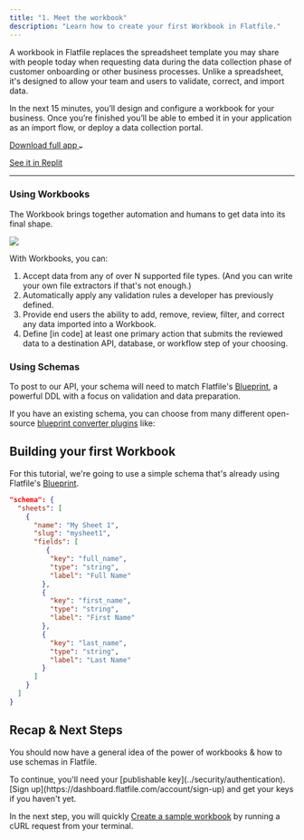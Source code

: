 ```yaml
---
title: "1. Meet the workbook"
description: "Learn how to create your first Workbook in Flatfile."
---
```

A workbook in Flatfile replaces the spreadsheet template you may share 
with people today when requesting data during the data collection phase 
of customer onboarding or other business processes. Unlike a spreadsheet, 
it's designed to allow your team and users to validate, correct, and import data.


In the next 15 minutes, you’ll design and configure a workbook 
for your business. Once you’re finished you’ll be able to embed it in your application 
as an import flow, or deploy a data collection portal.

<a target="_blank" class="group px-4 py-1.5 relative inline-flex items-center rounded-full shadow-sm text-sm font-medium" 
href="https://github.com/FlatFilers">
    <span class="absolute inset-0 bg-primary-dark rounded-full group-hover:opacity-[0.9]"></span>
    <span class="z-10 mr-2 text-white">Download full app</span>
    <svg width="6" height="3" class="h-2 overflow-visible -rotate-90 text-white" aria-hidden="true"><path d="M0 0L3 3L6 0" fill="none" stroke="currentColor" stroke-width="1.5" stroke-linecap="round"></path></svg>
</a>

<a target="_blank" href="https://replit.com/@AshleyMulligan/BogusFinancialAssembler#index.ts" class="font-medium hover:text-primary dark:hover:text-primary-light py-1.5 mx-4">See it in Replit</a>

---

### Using Workbooks

The Workbook brings together automation and humans to get data into its final shape. 

<img src="../images/quickstart/workbook.png" caption="The Flatfile Workbook"/>

With Workbooks, you can:
1. Accept data from any of over N supported file types. (And you can write your own file extractors if that's not enough.)
2. Automatically apply any validation rules a developer has previously defined.
3. Provide end users the ability to add, remove, review, filter, and correct any data imported into a Workbook.
4. Define [in code] at least one primary action that submits the reviewed data to a destination API, database, or workflow step of your choosing.


### Using Schemas

To post to our API, your schema will need to match Flatfile's <Tooltip tip="Learn more about Blueprint">[Blueprint](../blueprint/overview)</Tooltip>, a powerful DDL with a focus on validation and data preparation.  

If you have an existing schema, you can choose from many different open-source [blueprint converter plugins](https://plugins.flatfile.com) like:

<CardGroup cols={4}>
  <Card color="#CB3837" title="@flatfile/plugin-json-schema" icon="npm" href="npmjs.com">
  </Card>
  <Card color="#CB3837" title="@flatfile/plugin-sql-ddl" icon="npm" href="npmjs.com">
  </Card>
  <Card color="#CB3837" title="@flatfile/plugin-openapi" icon="npm" href="npmjs.com">
  </Card>
  <Card color="#CB3837" title="@flatfile/plugin-graphql" icon="npm" href="npmjs.com">
  </Card>
</CardGroup>

## Building your first Workbook

For this tutorial, we're going to use a simple schema 
that's already using Flatfile's <Tooltip tip="Learn more about Blueprint">[Blueprint](../blueprint/overview)</Tooltip>.

```json simple_blueprint
"schema": {
  "sheets": [
    {
      "name": "My Sheet 1",
      "slug": "mysheet1",
      "fields": [
         {
          "key": "full_name",
          "type": "string",
          "label": "Full Name"
        },
        {
          "key": "first_name",
          "type": "string",
          "label": "First Name"
        },
        {
          "key": "last_name",
          "type": "string",
          "label": "Last Name"
        }
      ]
    }
  ]
}
```

## Recap & Next Steps

You should now have a general idea of the power of workbooks & how to use schemas in Flatfile.

<Warning>
To continue, you'll need your [publishable key](../security/authentication). [Sign up](https://dashboard.flatfile.com/account/sign-up) and get your keys if you haven't yet.
</Warning>

In the next step, you will quickly [Create a sample workbook](/create-workbook) by running a cURL request from your terminal.

